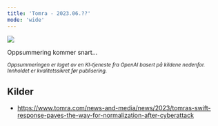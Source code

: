 ```yaml
---
title: 'Tomra - 2023.06.??'
mode: 'wide'
---
```


<Frame>
<img src="/images/tomra.png" noZoom/>
</Frame>

Oppsummering kommer snart...

<sup><i>Oppsummeringen er laget av en KI-tjeneste fra OpenAI basert på kildene nedenfor. Innholdet er kvalitetssikret før publisering.</i></sup>

## Kilder
- https://www.tomra.com/news-and-media/news/2023/tomras-swift-response-paves-the-way-for-normalization-after-cyberattack
